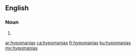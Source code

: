 ==English==

===Noun===
{{head|en|noun plural form}}

# {{plural of|hypomania|lang=en}}

[[ar:hypomanias]]
[[ca:hypomanias]]
[[fr:hypomanias]]
[[ku:hypomanias]]
[[my:hypomanias]]